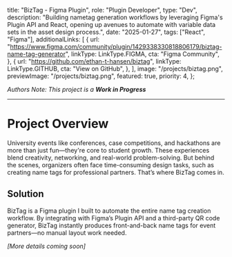 
  title: "BizTag - Figma Plugin",
  role: "Plugin Developer",
  type: "Dev",
  description:
    "Building nametag generation workflows by leveraging Figma's Plugin API and React, opening up avenues to automate with variable data sets in the asset design process.",
  date: "2025-01-27",
  tags: ["React", "Figma"],
  additionalLinks: [
    {
      url: "https://www.figma.com/community/plugin/1429338330818806179/biztag-name-tag-generator",
      linkType: LinkType.FIGMA,
      cta: "Figma Community",
    },
    {
      url: "https://github.com/ethan-t-hansen/biztag",
      linkType: LinkType.GITHUB,
      cta: "View on GitHub",
    },
  ],
  image: "/projects/biztag.png",
  previewImage: "/projects/biztag.png",
  featured: true,
  priority: 4,
};

*Authors Note: This project is a* ***Work in Progress***

---

# Project Overview

University events like conferences, case competitions, and hackathons are more than just fun—they're core to student growth. These experiences blend creativity, networking, and real-world problem-solving. But behind the scenes, organizers often face time-consuming design tasks, such as creating name tags for professional partners. That’s where BizTag comes in.

## Solution

BizTag is a Figma plugin I built to automate the entire name tag creation workflow. By integrating with Figma’s Plugin API and a third-party QR code generator, BizTag instantly produces front-and-back name tags for event partners—no manual layout work needed.

*[More details coming soon]*
